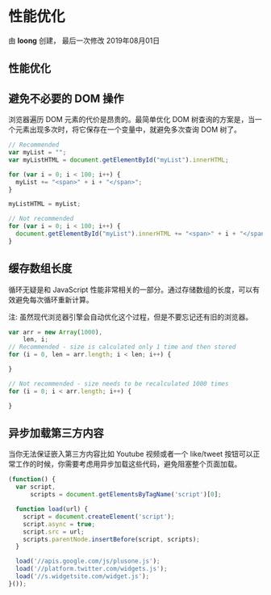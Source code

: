 
<Meta title="开发规范/代码/JS性能优化规范" />

# 性能优化

由 **loong** 创建， 最后一次修改 2019年08月01日

## 性能优化

## 避免不必要的 DOM 操作

浏览器遍历 DOM 元素的代价是昂贵的。最简单优化 DOM 树查询的方案是，当一个元素出现多次时，将它保存在一个变量中，就避免多次查询 DOM 树了。

```javascript
// Recommended
var myList = "";
var myListHTML = document.getElementById("myList").innerHTML;

for (var i = 0; i < 100; i++) {
  myList += "<span>" + i + "</span>";
}

myListHTML = myList;

// Not recommended
for (var i = 0; i < 100; i++) {
  document.getElementById("myList").innerHTML += "<span>" + i + "</span>";
}
```

## 缓存数组长度

循环无疑是和 JavaScript 性能非常相关的一部分。通过存储数组的长度，可以有效避免每次循环重新计算。

注: 虽然现代浏览器引擎会自动优化这个过程，但是不要忘记还有旧的浏览器。

```javascript
var arr = new Array(1000),
    len, i;
// Recommended - size is calculated only 1 time and then stored
for (i = 0, len = arr.length; i < len; i++) {

}

// Not recommended - size needs to be recalculated 1000 times
for (i = 0; i < arr.length; i++) {

}
```

## 异步加载第三方内容

当你无法保证嵌入第三方内容比如 Youtube 视频或者一个 like/tweet 按钮可以正常工作的时候，你需要考虑用异步加载这些代码，避免阻塞整个页面加载。

```javascript
(function() {
  var script,
      scripts = document.getElementsByTagName('script')[0];

  function load(url) {
    script = document.createElement('script');
    script.async = true;
    script.src = url;
    scripts.parentNode.insertBefore(script, scripts);
  }

  load('//apis.google.com/js/plusone.js');
  load('//platform.twitter.com/widgets.js');
  load('//s.widgetsite.com/widget.js');
}());
```


